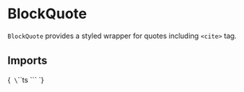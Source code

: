 
<Meta title="Typography/BlockQuote" of={BlockQuoteStories} />

# BlockQuote

`BlockQuote` provides a styled wrapper for quotes including `<cite>` tag.

## Imports

<Markdown>{`
\`\`\`ts
\`\`\`
`}</Markdown>

<Primary />

<ArgTypes of={BlockQuote}/>

